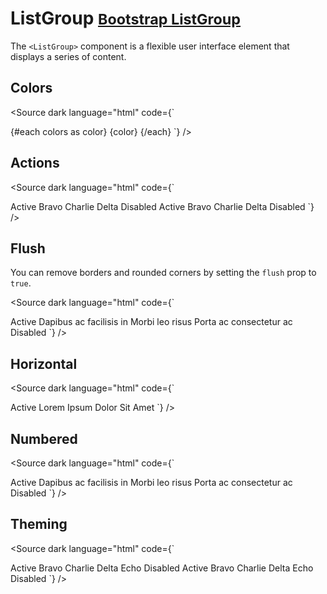 
<Meta title="Components/ListGroup" />

# ListGroup <small class="bootstrap-docs">[Bootstrap ListGroup](https://getbootstrap.com/docs/5.3/components/list-group/)</small>

The `<ListGroup>` component is a flexible user interface element that displays a series of content.

<Canvas>
  <Story of={ListGroupStories.Basic} />
</Canvas>

<Controls of={ListGroupStories.Basic} />

## Colors

<Canvas withSource="none">
  <Story of={ListGroupStories.Colors} />
</Canvas>

<Source
  dark
  language="html"
  code={`
<script lang="ts">
  const colors = [
    'primary',
    'secondary',
    'success',
    'danger',
    'warning',
    'info',
    'light',
    'dark'
  ];
</script>

<ListGroup>
  {#each colors as color}
    <ListGroupItem {color}>{color}</ListGroupItem>
  {/each}
</ListGroup>
`} />

## Actions

<Canvas withSource="none">
  <Story of={ListGroupStories.Actions} />
</Canvas>

<Source
  dark
  language="html"
  code={`
<script lang="ts">
</script>

<ListGroup>
  <ListGroupItem active tag="a" href="https://svelte.dev" action>
    Active
  </ListGroupItem>
  <ListGroupItem tag="a" href="https://svelte.dev" action>
    Bravo
  </ListGroupItem>
  <ListGroupItem tag="a" href="https://svelte.dev" action>
    Charlie
  </ListGroupItem>
  <ListGroupItem tag="a" href="https://svelte.dev" action>
    Delta
  </ListGroupItem>
  <ListGroupItem disabled tag="a" href="https://svelte.dev" action>
    Disabled
  </ListGroupItem>
</ListGroup>

<ListGroup>
  <ListGroupItem active tag="button" action>
    Active
  </ListGroupItem>
  <ListGroupItem tag="button" action>
    Bravo
  </ListGroupItem>
  <ListGroupItem tag="button" action>
    Charlie
  </ListGroupItem>
  <ListGroupItem tag="button" action>
    Delta
  </ListGroupItem>
  <ListGroupItem disabled tag="button" action>
    Disabled
  </ListGroupItem>
</ListGroup>
`} />

## Flush

You can remove borders and rounded corners by setting the `flush` prop to `true`.

<Canvas withSource="none">
  <Story of={ListGroupStories.Flush} />
</Canvas>

<Source
  dark
  language="html"
  code={`
<script lang="ts">
</script>

<ListGroup flush>
  <ListGroupItem disabled tag="a" href="#" active>
    Active
  </ListGroupItem>
  <ListGroupItem tag="a" href="#">
    Dapibus ac facilisis in
  </ListGroupItem>
  <ListGroupItem tag="a" href="#">
    Morbi leo risus
  </ListGroupItem>
  <ListGroupItem tag="a" href="#">
    Porta ac consectetur ac
  </ListGroupItem>
  <ListGroupItem tag="a" href="#" disabled>
    Disabled
  </ListGroupItem>
</ListGroup>
`} />

## Horizontal

<Canvas withSource="none">
  <Story of={ListGroupStories.Horizontal} />
</Canvas>

<Source
  dark
  language="html"
  code={`
<script lang="ts">
</script>

<ListGroup horizontal>
  <ListGroupItem active>Active</ListGroupItem>
  <ListGroupItem>Lorem</ListGroupItem>
  <ListGroupItem>Ipsum</ListGroupItem>
  <ListGroupItem>Dolor</ListGroupItem>
  <ListGroupItem>Sit</ListGroupItem>
  <ListGroupItem disabled>Amet</ListGroupItem>
</ListGroup>
`} />

## Numbered

<Canvas withSource="none">
  <Story of={ListGroupStories.Numbered} />
</Canvas>

<Source
  dark
  language="html"
  code={`
<script lang="ts">
</script>

<ListGroup numbered>
  <ListGroupItem active>Active</ListGroupItem>
  <ListGroupItem>Dapibus ac facilisis in</ListGroupItem>
  <ListGroupItem>Morbi leo risus</ListGroupItem>
  <ListGroupItem>Porta ac consectetur ac</ListGroupItem>
  <ListGroupItem disabled>Disabled</ListGroupItem>
</ListGroup>
`} />

## Theming

<Canvas withSource="none">
  <Story of={ListGroupStories.Theming} />
</Canvas>

<Source
  dark
  language="html"
  code={`
<script lang="ts">
</script>

<ListGroup theme="dark">
  <ListGroupItem active>Active</ListGroupItem>
  <ListGroupItem color="primary">Bravo</ListGroupItem>
  <ListGroupItem color="success">Charlie</ListGroupItem>
  <ListGroupItem color="warning">Delta</ListGroupItem>
  <ListGroupItem color="danger">Echo</ListGroupItem>
  <ListGroupItem disabled>Disabled</ListGroupItem>
</ListGroup>

<ListGroup theme="light">
  <ListGroupItem active>Active</ListGroupItem>
  <ListGroupItem color="primary">Bravo</ListGroupItem>
  <ListGroupItem color="success">Charlie</ListGroupItem>
  <ListGroupItem color="warning">Delta</ListGroupItem>
  <ListGroupItem color="danger">Echo</ListGroupItem>
  <ListGroupItem disabled>Disabled</ListGroupItem>
</ListGroup>`} />
